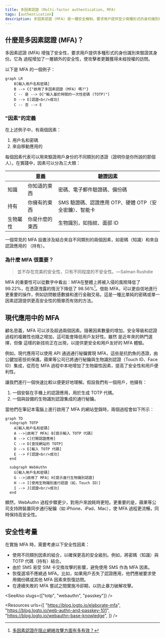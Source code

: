 ```yaml
---
title: 多因素認證 (Multi-factor authentication, MFA)
tags: [authentication]
description: 多因素認證 (MFA) 是一種安全機制，要求用戶提供至少兩種形式的身份識別來完成認證過程。它增加了一層額外的安全性，可以顯著減少未經授權的訪問風險。
---
```


## 什麼是多因素認證 (MFA)？

多因素認證 (MFA) 增強了安全性，要求用戶提供多種形式的身份識別來驗證其身份。它為 <Ref slug="authentication" /> 過程增加了一層額外的安全性，使攻擊者更難獲得未經授權的訪問。

以下是 MFA 的一個例子：

```mermaid
graph LR
    B[輸入用戶名和密碼]
    B --> C{"啟用了多因素認證 (MFA) 嗎?"}
    C -- 是 --> D["輸入基於時間的一次性密碼 (TOTP)"]
    D --> E[認證<br/>成功]
    C -- 否 --> E
```

### "因素"的定義

在上述例子中，有兩個因素：

1. 用戶名和密碼
2. 來自移動應用的 <Ref slug="totp" />

每個因素代表可以用來驗證用戶身份的不同類別的憑證（證明你是你所說的那個人）。在實踐中，因素可以分為三大類：

|            | 意義              | 驗證因素                                                                          |
| ---------- | ------------------ | ------------------------------------------------------------------------------------- |
| 知識       | 你知道的東西   | 密碼、電子郵件驗證碼、備份碼                                        |
| 持有       | 你擁有的東西   | SMS 驗證碼、認證應用 OTP、硬體 OTP（安全密鑰）、智能卡 |
| 生物屬性 | 你是什麼的東西 | 生物識別，如指紋、面部 ID                                                 |

一個常見的 MFA 設置涉及結合來自不同類別的兩個因素，如密碼（知識）和來自認證應用的 <Ref slug="totp" />（持有）。

### 為什麼 MFA 很重要？

> 並不存在完美的安全性，只有不同程度的不安全性。—Salman Rushdie

MFA 的重要性可以從數字中看出：MFA在整體上將被入侵的風險降低了 99.22%，在憑證洩露的情況下降低了 98.56%[^1]。借助 MFA，可以更自信地進行更重要的操作，例如訪問敏感數據和進行金融交易。這是一種比單純的密碼或單一因素認證提供更高安全性的簡單而有效的方法。

## 現代應用中的 MFA

顧名思義，MFA 可以涉及超過兩個因素。隨著因素數量的增加，安全等級和認證過程的複雜性也隨之增加，這可能會降低用戶友好性。雖然 <Ref slug="totp" /> 是近年來的熱門選擇，但像 <Ref slug="passkey" /> 這樣的新技術正在出現，以提供更安全和用戶友好的 MFA 體驗。

例如，現代應用可以使用 <Ref slug="webauthn" /> API 通過通行秘鑰實現 MFA，這些是抗釣魚的憑證，由公鍵加密技術保護。蘋果等公司已將通行秘鑰與生物識別認證（Touch ID、Face ID）集成，從而在 MFA 過程中本地增加了生物屬性因素，提高了安全性和用戶便利性。

讓我們進行一個快速比較以便更好地理解。假設我們有一個用戶，他擁有：

1. 一個安裝在手機上的認證應用，用於生成 TOTP 代碼。
2. 一個與設備的生物識別認證集成的通行秘鑰。

當他們在筆記本電腦上進行啟用了 MFA 的網站登錄時，兩個過程會如下所示：

```mermaid
graph TD
  subgraph TOTP
    A[輸入用戶名和密碼]
    A -->|啟用了 MFA| B[提示輸入 TOTP 代碼]
    B --> C[打開認證應用]
    C --> D[查找網站的 TOTP]
    D --> E[輸入 TOTP 代碼]
    E --> F[認證<br/>成功]
  end

  subgraph WebAuthn
    G[輸入用戶名和密碼]
    G -->|啟用了 MFA| H[提示進行生物識別認證]
    H --> I[使用生物識別進行認證（如，Touch ID）]
    I --> J[認證<br/>成功]
  end
```

顯然，WebAuthn 過程步驟更少，對用戶來說耗時更短。更重要的是，蘋果等公司支持跨裝置同步通行秘鑰（如 iPhone、iPad、Mac），使 MFA 過程更流暢，同時保持高安全性。

## 安全性考量

在實施 MFA 時，需要考慮以下安全性因素：

- 使用不同類別因素的組合，以確保更高的安全級別。例如，將密碼（知識）與 TOTP 代碼（持有）結合。
- 由於 SMS 易受 SIM 卡交換攻擊的影響，避免使用 SMS 作為 MFA 因素。
- 恢復選項不應繞過 MFA。比如，如果用戶丟失了認證應用，他們應被要求使用備份碼或其他 MFA 因素來恢復訪問。
- 在連續失敗的 MFA 嘗試之間實施冷卻期，以防止暴力破解攻擊。

[^1]: [多因素認證在阻止網絡攻擊方面有多有效？](https://query.prod.cms.rt.microsoft.com/cms/api/am/binary/RW166lD)

<SeeAlso slugs={["totp", "webauthn", "passkey"]} />

<Resources
  urls={[
    "https://blog.logto.io/elaborate-mfa",
    "https://blog.logto.io/web-authn-and-passkey-101",
    "https://blog.logto.io/webauthn-base-knowledge",
  ]}
/>
